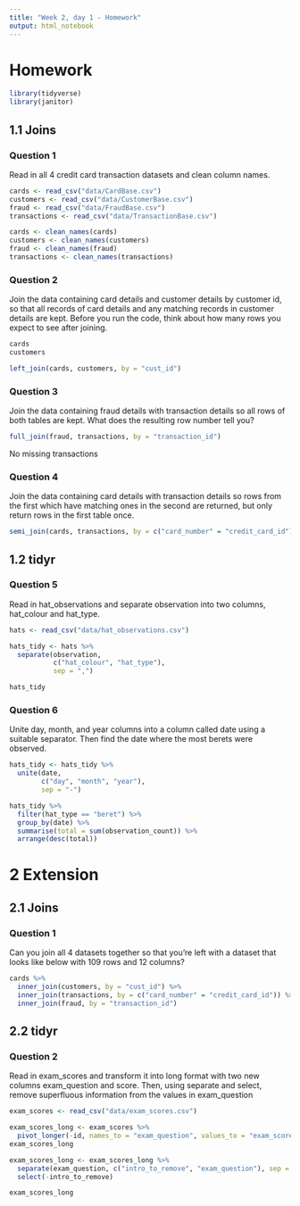 ```yaml
---
title: "Week 2, day 1 - Homework"
output: html_notebook
---
```


# Homework
```r
library(tidyverse)
library(janitor)
```


## 1.1 Joins

### Question 1

Read in all 4 credit card transaction datasets and clean column names.
```r
cards <- read_csv("data/CardBase.csv")
customers <- read_csv("data/CustomerBase.csv")
fraud <- read_csv("data/FraudBase.csv")
transactions <- read_csv("data/TransactionBase.csv")
```
```r
cards <- clean_names(cards)
customers <- clean_names(customers)
fraud <- clean_names(fraud)
transactions <- clean_names(transactions)
```


### Question 2

Join the data containing card details and customer details by customer id, so that all records of card details and any matching records in customer details are kept. Before you run the code, think about how many rows you expect to see after joining.
```r
cards
customers

left_join(cards, customers, by = "cust_id")
```

### Question 3

Join the data containing fraud details with transaction details so all rows of both tables are kept. What does the resulting row number tell you?
```r
full_join(fraud, transactions, by = "transaction_id")
```
No missing transactions

### Question 4

Join the data containing card details with transaction details so rows from the first which have matching ones in the second are returned, but only return rows in the first table once.
```r
semi_join(cards, transactions, by = c("card_number" = "credit_card_id"))
```

## 1.2 tidyr
### Question 5

Read in hat_observations and separate observation into two columns, hat_colour and hat_type.
```r
hats <- read_csv("data/hat_observations.csv")
```
```r
hats_tidy <- hats %>% 
  separate(observation,
           c("hat_colour", "hat_type"),
           sep = ",")

hats_tidy
```

### Question 6

Unite day, month, and year columns into a column called date using a suitable separator. Then find the date where the most berets were observed.
```r
hats_tidy <- hats_tidy %>% 
  unite(date,
        c("day", "month", "year"),
        sep = "-")

hats_tidy %>% 
  filter(hat_type == "beret") %>% 
  group_by(date) %>% 
  summarise(total = sum(observation_count)) %>% 
  arrange(desc(total))
```

# 2 Extension
## 2.1 Joins
### Question 1

Can you join all 4 datasets together so that you’re left with a dataset that looks like below with 109 rows and 12 columns?

```r
cards %>% 
  inner_join(customers, by = "cust_id") %>% 
  inner_join(transactions, by = c("card_number" = "credit_card_id")) %>% 
  inner_join(fraud, by = "transaction_id")
```


## 2.2 tidyr
### Question 2

Read in exam_scores and transform it into long format with two new columns exam_question and score. Then, using separate and select, remove superfluous information from the values in exam_question
```r
exam_scores <- read_csv("data/exam_scores.csv")
```
```r
exam_scores_long <- exam_scores %>% 
  pivot_longer(-id, names_to = "exam_question", values_to = "exam_score")
exam_scores_long
```

```r
exam_scores_long <- exam_scores_long %>% 
  separate(exam_question, c("intro_to_remove", "exam_question"), sep = "Q") %>% 
  select(-intro_to_remove)

exam_scores_long
```

